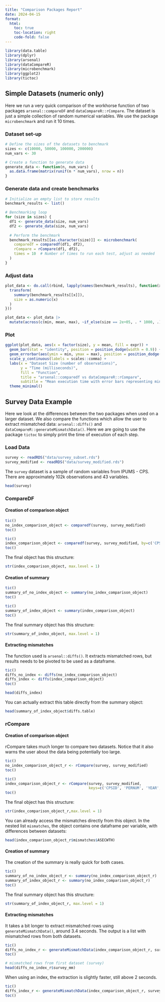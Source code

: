 ```yaml
---
title: "Comparison Packages Report"
date: 2024-04-15
format: 
  html:
    toc: true
    toc-location: right
    code-fold: false
---
```


```r
library(data.table)
library(dplyr)
library(arsenal)
library(dataCompareR)
library(microbenchmark)
library(ggplot2)
library(tictoc)
```

## Simple Datasets (numeric only)

Here we run a very quick comparison of the workhorse function of two packages `arsenal::compareDF` and `dataCompareR::rCompare`. The dataset is just a simple collection of random numerical variables. We use the package `microbenchmark` and run it 10 times.

### Dataset set-up

```r
# Define the sizes of the datasets to benchmark
sizes <- c(10000, 50000, 100000, 200000)
num_vars <- 30

# Create a function to generate data
generate_data <- function(n, num_vars) {
  as.data.frame(matrix(runif(n * num_vars), nrow = n))
}

```

### Generate data and create benchmarks

```r
# Initialize an empty list to store results
benchmark_results <- list()

# Benchmarking loop
for (size in sizes) {
  df1 <- generate_data(size, num_vars)
  df2 <- generate_data(size, num_vars)
  
  # Perform the benchmark
  benchmark_results[[as.character(size)]] <- microbenchmark(
    comparedf = comparedf(df1, df2),
    rCompare = rCompare(df1, df2),
    times = 10  # Number of times to run each test, adjust as needed
  )
}
```

### Adjust data

```r
plot_data <- do.call(rbind, lapply(names(benchmark_results), function(x) {
  transform(
    summary(benchmark_results[[x]]),
    size = as.numeric(x)
  )
}))

plot_data <- plot_data |>
  mutate(across(c(min, mean, max), ~if_else(size == 2e+05, . * 1000, .)))

```

### Plot

```r
ggplot(plot_data, aes(x = factor(size), y = mean, fill = expr)) +
  geom_bar(stat = "identity", position = position_dodge(width = 0.9)) +
  geom_errorbar(aes(ymin = min, ymax = max), position = position_dodge(width = 0.9), width = 0.25) +
  scale_y_continuous(labels = scales::comma) +
  labs(x = "Dataset Size (number of observations)",
       y = "Time (milliseconds)",
       fill = "Function",
       title = "arsenal::comparedf vs dataCompareR::rCompare",
       subtitle = "Mean execution time with error bars representing min and max times") +
  theme_minimal()
```

## Survey Data Example

Here we look at the differences between the two packages when used on a larger dataset. We also compare the functions which allow the user to extract mismatched data: `arsenal::diffs()` and `dataCompareR::generateMismatchData()`. Here we are going to use the package `tictoc` to simply print the time of execution of each step.

### Load Data

```r
survey <- readRDS("data/survey_subset.rds")
survey_modified <- readRDS("data/survey_modified.rds")
```

The `survey` dataset is a sample of random variables from IPUMS - CPS. There are approximately 102k observations and 43 variables.

```r
head(survey)
```

### CompareDF

#### Creation of comparison object

```r
tic()
no_index_comparison_object <- comparedf(survey, survey_modified)
toc()
```

```r
tic()
index_comparison_object <- comparedf(survey, survey_modified, by=c('CPSID', 'PERNUM', 'YEAR', 'SERIAL'))
toc()
```
The final object has this structure:
```r
str(index_comparison_object, max.level = 1)
```

#### Creation of summary

```r
tic()
summary_of_no_index_object <- summary(no_index_comparison_object)
toc()
```

```r
tic()
summary_of_index_object <- summary(index_comparison_object)
toc()
```
The final summary object has this structure:
```r
str(summary_of_index_object, max.level = 1)
```

#### Extracting mismatches

The function used is `arsenal::diffs()`. It extracts mismatched rows, but results needs to be pivoted to be used as a dataframe.

```r
tic()
diffs_no_index <- diffs(no_index_comparison_object)
diffs_index <- diffs(index_comparison_object)
toc()
```

```r
head(diffs_index)
```
You can actually extract this table directly from the summary object:
```r
head(summary_of_index_object$diffs.table)
```


### rCompare

#### Creation of comparison object
rCompare takes much longer to compare two datasets. Notice that it also warns the user about the data being potentially too large.

```r
tic()
no_index_comparison_object_r <- rCompare(survey, survey_modified)
toc()
```

```r
tic()
index_comparison_object_r <- rCompare(survey, survey_modified,
                                      keys=c('CPSID', 'PERNUM', 'YEAR', 'SERIAL'))
toc()
```


The final object has this structure:
```r
str(index_comparison_object_r,max.level = 1)
```
You can already access the mismatches directly from this object. In the nested list `mismatches`, the object contains one dataframe per variable, with differences between datasets:
```r
head(index_comparison_object_r$mismatches$ASECWTH)
```


#### Creation of summary

The creation of the summary is really quick for both cases. 

```r
tic()
summary_of_no_index_object_r <- summary(no_index_comparison_object_r)
summary_of_index_object_r <- summary(no_index_comparison_object_r)
toc()
```
The final summary object has this structure:
```r
str(summary_of_index_object_r, max.level = 1)
```

#### Extracting mismatches

It takes a bit longer to extract mismatched rows using `generateMismatchData()`, around 3.4 seconds. The output is a list with mismatched rows from both datasets.

```r
tic()
diffs_no_index_r <- generateMismatchData(index_comparison_object_r, survey, survey_modified)
toc()
```


```r
# mismatched rows from first dataset (survey)
head(diffs_no_index_r$survey_mm)
```

When using an index, the extraction is slightly faster, still above 2 seconds.

```r
tic()
diffs_index_r <- generateMismatchData(index_comparison_object_r, survey, survey_modified)
toc()
```
